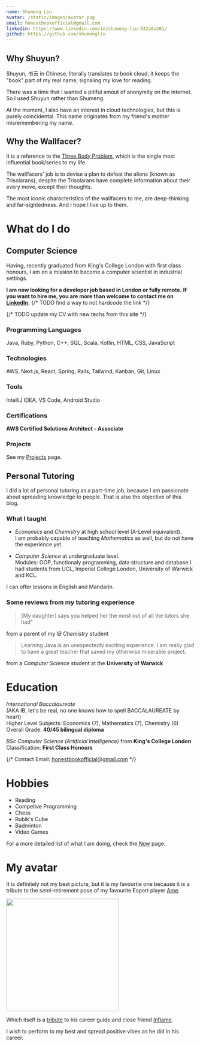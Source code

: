 ```yaml
---
name: Shumeng Liu
avatar: /static/images/avatar.png
email: honestbookofficial@gmail.com
linkedin: https://www.linkedin.com/in/shumeng-liu-932a9a201/
github: https://github.com/shumengliu
---
```


## Why Shuyun?

Shuyun, 书云 in Chinese, literally translates to book cloud, it keeps the "book" part of my
real name, signaling my love for reading.

There was a time that I wanted a pitiful amout of anonymity on the internet. So I used Shuyun
rather than Shumeng.

At the moment, I also have an interest in cloud technologies, but this is purely coincidental.
This name originates from my friend's mother misremembering my name.

## Why the Wallfacer?

It is a reference to the [Three Body Problem](https://www.goodreads.com/book/show/23168817-the-dark-forest),
which is the single most influential book/series to my life.

The wallfacers' job is to devise a plan to defeat the aliens (known as Trisolarans), despite
the Trisolarans have complete information about their every move, except their thoughts.

The most iconic characteristics of the wallfacers to me, are deep-thinking and far-sightedness.
And I hope I live up to them.

# What do I do

## Computer Science

Having, recently graduated from King's College London with first class honours,
I am on a mission to become a computer scientist in industrial settings.

**I am now looking for a developer job based in London or fully remote.**
**If you want to hire me, you are more than welcome to contact me on [LinkedIn](https://www.linkedin.com/in/shumeng-liu-932a9a201/).**
{/* TODO find a way to not hardcode the link */}

{/* TODO update my CV with new techs from this site */}

### Programming Languages

Java, Ruby, Python, C++, SQL, Scala, Kotlin, HTML, CSS, JavaScript

### Technologies

AWS, Next.js, React, Spring, Rails, Tailwind, Kanban, Git, Linux

### Tools

IntelliJ IDEA, VS Code, Android Studio

### Certifications

**AWS Certified Solutions Architect - Associate**

### Projects

See my [Projects](projects) page.

## Personal Tutoring

I did a lot of personal tutoring as a part-time job, because I am passionate about spreading
knowledge to people. That is also the objective of this blog.

### What I taught

- _Economics_ and _Chemistry_ at high school level (A-Level equivalent).  
  I am probably capable of teaching _Mathematics_ as well, but do not have the experience yet.

- _Computer Science_ at undergraduate level.  
  Modules: OOP, functionaly programming, data structure and database
  I had students from UCL, Imperial College London, University of Warwick and KCL.

I can offer lessons in English and Mandarin.

### Some reviews from my tutoring experience

> [My daughter] says you helped her the most out of all the tutors she had"

from a parent of my _IB Chemistry_ student

> Learning Java is an unexpectedly exciting experience. I am really glad to have a great teacher that saved my otherwise miserable project.

from a _Computer Science_ student at the **University of Warwick**

# Education

_International Baccalaureate_  
(AKA IB, let's be real, no one knows how to spell BACCALAUREATE by heart)  
Higher Level Subjects: Economics (7), Mathematics (7), Chemistry (6)  
Overall Grade: **40/45 bilingual diploma**

_BSc Computer Science (Artificial Intelligence)_ from **King's College London**  
Classification: **First Class Honours**

{/* Contact Email: honestbookofficial@gmail.com */}

# Hobbies

- Reading
- Competive Programming
- Chess
- Rubik's Cube
- Badminton
- Video Games

For a more detailed list of what I am doing, check the [Now](now) page.

# My avatar

It is definitely not my best picture, but it is my favourtie one because it is
a tribute to the _semi_-retirement pose of my favourite Esport player [Ame](https://liquipedia.net/dota2/Ame).

<img src="/static/images/about/ame-retirement.jpg" width="300" height="300" />

Which itself is a [tribute](/static/images/about/inflame.jpeg) to his career guide and close friend [Inflame](https://liquipedia.net/dota2/Inflame).

I wish to perform to my best and spread positive vibes as he did in his career.

